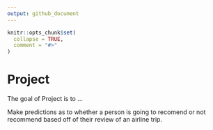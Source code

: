 ```yaml
---
output: github_document
---
```


<!-- README.md is generated from README.Rmd. Please edit that file -->

```r
knitr::opts_chunk$set(
  collapse = TRUE,
  comment = "#>"
)
```

# Project

<!-- badges: start -->
<!-- badges: end -->

The goal of Project is to ...

Make predictions as to whether a person is going to recomend or not recommend based off of their review of an airline trip. 


